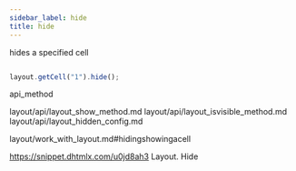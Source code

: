 ```yaml
---
sidebar_label: hide
title: hide
---
```



          


<Short>
 hides a specified cell




</Short>







~~~js

layout.getCell("1").hide();


~~~
 api_method

<Descr>





</Descr>



layout/api/layout_show_method.md
layout/api/layout_isvisible_method.md
layout/api/layout_hidden_config.md





 layout/work_with_layout.md#hidingshowingacell

 https://snippet.dhtmlx.com/u0jd8ah3	Layout. Hide
